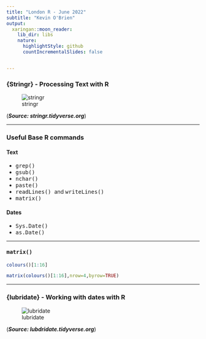 ```yaml
---
title: "London R - June 2022"
subtitle: "Kevin O'Brien"
output:
  xaringan::moon_reader:
    lib_dir: libs
    nature:
      highlightStyle: github
      countIncrementalSlides: false


---
```


### {Stringr} - Processing Text with R


![stringr](images/stringr.PNG)

(***Source: stringr.tidyverse.org***)

---

### Useful Base R commands


#### Text

* <tt> grep()</tt>
* <tt> gsub()</tt>
* <tt> nchar()</tt>
* <tt> paste()</tt>
* <tt> readLines() </tt> and <tt>writeLines()</tt>
* <tt> matrix() </tt>

#### Dates

* <tt> Sys.Date()</tt>
* <tt> as.Date()</tt>

---

#### <tt>matrix()</tt>

```r
colours()[1:16]
```

```r
matrix(colours()[1:16],nrow=4,byrow=TRUE)
```

---

### {lubridate} - Working with dates with R


![lubridate](images/lubridate.PNG)

(***Source: lubdridate.tidyverse.org***)
